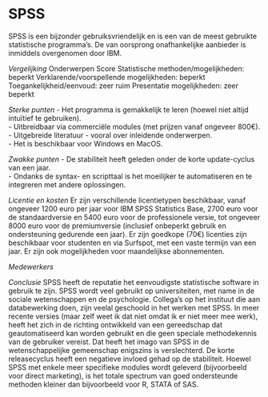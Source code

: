 # SPSS

SPSS is een bijzonder gebruiksvriendelijk en is een van de meest gebruikte statistische programma's. De van oorsprong onafhankelijke aanbieder is inmiddels overgenomen door IBM.

*Vergelijking*
Onderwerpen						Score
Statistische methoden/mogelijkheden:			beperkt 
Verklarende/voorspellende mogelijkheden: 		beperkt
Toegankelijkheid/eenvoud: 				zeer ruim
Presentatie mogelijkheden:				zeer beperkt

*Sterke punten*
-	Het programma is gemakkelijk te leren (hoewel niet altijd intuïtief te gebruiken).   
-	Uitbreidbaar via commerciële modules (met prijzen vanaf ongeveer 800€).   
-	Uitgebreide literatuur - vooral over inleidende onderwerpen.  
-	Het is beschikbaar voor Windows en MacOS.   

*Zwakke punten*
-	De stabiliteit heeft geleden onder de korte update-cyclus van een jaar.   
-	Ondanks de syntax- en scripttaal is het moeilijker te automatiseren en te integreren met andere oplossingen.   
	
*Licentie en kosten*
Er zijn verschillende licentietypen beschikbaar, vanaf ongeveer 1200 euro per jaar voor IBM SPSS Statistics Base, 2700 euro voor de standaardversie en 5400 euro voor de professionele versie, tot ongeveer 8000 euro voor de premiumversie (inclusief onbeperkt gebruik en ondersteuning gedurende een jaar). Er zijn goedkope (70€) licenties zijn beschikbaar voor studenten en via Surfspot, met een vaste termijn van een jaar. Er zijn ook mogelijkheden voor maandelijkse abonnementen.

*Medewerkers*

*Conclusie*
SPSS heeft de reputatie het eenvoudigste statistische software in gebruik te zijn. SPSS wordt veel gebruikt op universiteiten, met name in de sociale wetenschappen en de psychologie. Collega’s op het instituut die aan databewerking doen, zijn veelal geschoold in het werken met SPSS. In meer recente versies (maar zelf weet ik dat niet omdat ik er niet meer mee werk), heeft het zich in de richting ontwikkeld van een gereedschap dat geautomatiseerd kan worden gebruikt en die geen speciale methodekennis van de gebruiker vereist. Dat heeft het imago van SPSS in de wetenschappelijke gemeenschap enigszins is verslechterd. De korte releasecyclus heeft een negatieve invloed gehad op de stabiliteit. Hoewel SPSS met enkele meer specifieke modules wordt geleverd (bijvoorbeeld voor direct marketing), is het totale spectrum van goed ondersteunde methoden kleiner dan bijvoorbeeld voor R, STATA of SAS.
